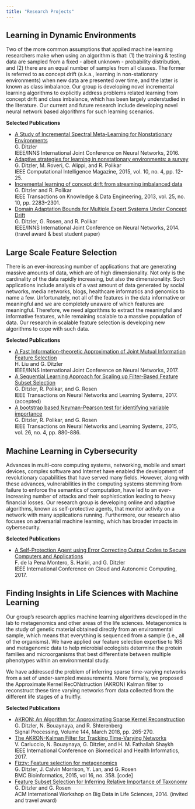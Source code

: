 ```yaml
---
title: "Research Projects"
---
```


## Learning in Dynamic Environments 
Two of the more common assumptions that applied machine learning researchers make when using an algorithm is that: (1) the training & testing data are sampled from a fixed - albeit unknown - probability distribution, and (2) there are an equal number of samples from all classes. The former is referred to as concept drift (a.k.a., learning in non-stationary environments) when new data are presented over time, and the latter is known as class imbalance. Our group is developing novel incremental learning algorithms to explicitly address problems related learning from concept drift and class imbalance, which has been largely understudied in the literature. Our current and future research include developing novel neural network based algorithms for such learning scenarios. 

__Selected Publications__ 

- [A Study of Incremental Spectral Meta-Learning for Nonstationary Environments](http://ieeexplore.ieee.org/abstract/document/7727178/) <br />
  G. Ditzler   <br />
  IEEE/INNS International Joint Conference on Neural Networks, 2016.
- [Adaptive strategies for learning in nonstationary environments: a survey](http://ieeexplore.ieee.org/document/7296710/)<br />
  G. Ditzler, M. Roveri, C. Alippi, and R. Polikar<br />
  IEEE Computational Intelligence Magazine, 2015, vol. 10, no. 4, pp. 12-25.  
- [Incremental learning of concept drift from streaming imbalanced data](http://ieeexplore.ieee.org/document/6235959/)<br />
  G. Ditzler and R. Polikar<br />
  IEEE Transactions on Knowledge & Data Engineering, 2013, vol. 25, no. 10, pp. 2283–2301.
- [Domain Adaptation Bounds for Multiple Expert Systems Under Concept Drift](http://ieeexplore.ieee.org/xpls/abs_all.jsp?arnumber=6889909) <br />
  G. Ditzler, G. Rosen, and R. Polikar <br />
  IEEE/INNS International Joint Conference on Neural Networks, 2014. (travel award & best student paper) 
  

## Large Scale Feature Selection 
There is an ever-increasing number of applications that are generating massive amounts of data, which are of high dimensionality. Not only is the cardinality of the data rapidly increasing, but also the dimensionality. Such applications include analysis of a vast amount of data generated by social networks, media networks, blogs, healthcare informatics and genomics to name a few. Unfortunately, not all of the features in the data informative or meaningful and we are completely unaware of which features are meaningful. Therefore, we need algorithms to extract the meaningful and informative features, while remaining scalable to a massive population of data. Our research in scalable feature selection is developing new algorithms to cope with such data. 

__Selected Publications__ 

- [A Fast Information-theoretic Approximation of Joint Mutual Information Feature Selection](http://ieeexplore.ieee.org/abstract/document/7966441/?reload=true) <br />
  H. Liu and G. Ditzler <br />
  IEEE/INNS International Joint Conference on Neural Networks, 2017.
- [A Sequential Learning Approach for Scaling up Filter-Based Feature Subset Selection](http://ieeexplore.ieee.org/abstract/document/7926436/)<br />
  G. Ditzler, R. Polikar, and G. Rosen<br />
  IEEE Transactions on Neural Networks and Learning Systems, 2017. (accepted)
- [A bootstrap based Neyman-Pearson test for identifying variable importance](http://ieeexplore.ieee.org/document/6823119/)<br />
  G. Ditzler, R. Polikar, and G. Rosen<br />
  IEEE Transactions on Neural Networks and Learning Systems, 2015, vol. 26, no. 4, pp. 880-886. 

## Machine Learning in Cybersecurity 
Advances in multi-core computing systems, networking, mobile and smart devices, complex software and Internet have enabled the development of revolutionary capabilities that have served many fields. However, along with these advances, vulnerabilities in the computing systems stemming from failure to enforce the semantics of computation, have led to an ever-increasing number of attacks and their sophistication leading to heavy financial losses. Our research group is developing online and adaptive algorithms, known as self-protective agents, that monitor activity on a network with many applications running. Furthermore, our research also focuses on adversarial machine learning, which has broader impacts in cybersecurity.

__Selected Publications__ 

- [A Self-Protection Agent using Error Correcting Output Codes to Secure Computers and Applications](http://ieeexplore.ieee.org/abstract/document/8064054/)  <br />
  F. de la Pena Montero, S. Hariri, and G. Ditzler <br />
  IEEE International Conference on Cloud and Autonomic Computing, 2017.


## Finding Insights in Life Sciences with Machine Learning 
Our group's research applies machine learning algorithms developed in the lab to metagenomics and other areas of the life sciences. Metagenomics is the study of genetic material obtained directly from an environmental sample, which means that everything is sequenced from a sample (i.e., all of the organisms). We have applied our feature selection expertise to 16S and metagenomic data to help microbial ecologists determine the protein families and microorganisms that best differentiate between multiple phenotypes within an environmental study.

We have  addressed the problem of inferring sparse time-varying networks from a set of under-sampled measurements. More formally,  we proposed the Approximate Kernel RecONstruction (AKRON) Kalman filter to reconstruct these time varying networks from data collected from the different life stages of a fruitfly.

__Selected Publications__ 

- [AKRON: An Algorithm for Approximating Sparse Kernel Reconstruction](http://www.sciencedirect.com/science/article/pii/S0165168417303791)<br/>
  G. Ditzler, N. Bouaynaya, and R. Shterenberg <br />
  Signal Processing, Volume 144, March 2018, pp. 265-270.
- [The AKRON-Kalman Filter for Tracking Time-Varying Networks](http://ieeexplore.ieee.org/abstract/document/7897268/) <br />
  V. Carluccio, N. Bouaynaya, G. Ditzler, and H. M. Fathallah Shaykh <br />
  IEEE International Conference on Biomedical and Health Informatics, 2017.
- [Fizzy: Feature selection for metagenomics](https://bmcbioinformatics.biomedcentral.com/articles/10.1186/s12859-015-0793-8)<br />
  G. Ditzler, J. Calvin Morrison, Y. Lan, and G. Rosen<br />
  BMC Bioinformatics, 2015, vol 16, no. 358. [code]
- [Feature Subset Selection for Inferring Relative Importance of Taxonomy](http://dl.acm.org/citation.cfm?id=2660824) <br />
  G. Ditzler and G. Rosen <br />
  ACM International Workshop on Big Data in Life Sciences, 2014. (invited and travel award)



